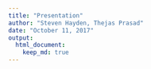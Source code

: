 ```yaml
---
title: "Presentation"
author: "Steven Hayden, Thejas Prasad"
date: "October 11, 2017"
output: 
  html_document:
    keep_md: true
---
```


